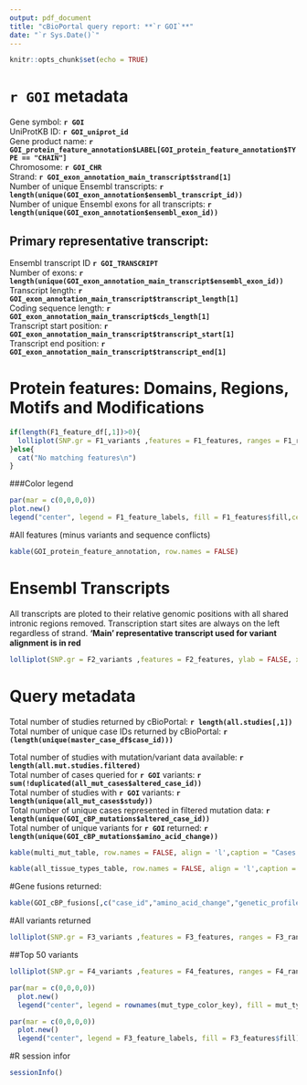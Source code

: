 ```yaml
---
output: pdf_document
title: "cBioPortal query report: **`r GOI`**"
date: "`r Sys.Date()`"
---
```


```r
knitr::opts_chunk$set(echo = TRUE)
```

#  `r GOI` metadata 
Gene symbol: **`r GOI`**  
UniProtKB ID: **`r GOI_uniprot_id`**  
Gene product name: **`r GOI_protein_feature_annotation$LABEL[GOI_protein_feature_annotation$TYPE == "CHAIN"]`**  
Chromosome: **`r GOI_CHR`**  
Strand: **`r GOI_exon_annotation_main_transcript$strand[1]`**  
Number of unique Ensembl transcripts: **`r length(unique(GOI_exon_annotation$ensembl_transcript_id))`**  
Number of unique Ensembl exons for all transcripts: **`r length(unique(GOI_exon_annotation$ensembl_exon_id))`**  

## Primary representative transcript:
Ensembl transcript ID **`r GOI_TRANSCRIPT`**  
Number of exons: **`r length(unique(GOI_exon_annotation_main_transcript$ensembl_exon_id))`**  
Transcript length: **`r GOI_exon_annotation_main_transcript$transcript_length[1]`**  
Coding sequence length: **`r GOI_exon_annotation_main_transcript$cds_length[1]`**  
Transcript start position: **`r GOI_exon_annotation_main_transcript$transcript_start[1]`**  
Transcript end position: **`r GOI_exon_annotation_main_transcript$transcript_end[1]`**  

\pagebreak

# Protein features: Domains, Regions, Motifs and Modifications

```r
if(length(F1_feature_df[,1])>0){
  lolliplot(SNP.gr = F1_variants ,features = F1_features, ranges = F1_ranges, ylab = FALSE, xaxis = F1_x_axis)
}else{
  cat("No matching features\n")
}
```

###Color legend

```r
par(mar = c(0,0,0,0))
plot.new()
legend("center", legend = F1_feature_labels, fill = F1_features$fill,cex = 0.8)
```

\pagebreak

#All features (minus variants and sequence conflicts)

```r
kable(GOI_protein_feature_annotation, row.names = FALSE)
```

\pagebreak

# Ensembl Transcripts

All transcripts are ploted to their relative genomic positions with all shared intronic regions removed. Transcription start sites are always on the left regardless of strand. **'Main' representative transcript used for variant alignment is in red**  
```r
lolliplot(SNP.gr = F2_variants ,features = F2_features, ylab = FALSE, xaxis = F2_x_axis)
```


\pagebreak

# Query metadata

Total number of studies returned by cBioPortal: **`r length(all.studies[,1])`**  
Total number of unique case IDs returned by cBioPortal: **`r (length(unique(master_case_df$case_id)))`**  

Total number of studies with mutation/variant data available:  **`r length(all.mut.studies.filtered)`**  
Total number of cases queried for **`r GOI`** variants: **`r sum(!duplicated(all_mut_cases$altered_case_id))`**  
Total number of studies with **`r GOI`** variants: **`r length(unique(all_mut_cases$study))`**  
Total number of unique cases represented in filtered mutation data: **`r length(unique(GOI_cBP_mutations$altered_case_id))`**  
Total number of unique variants for **`r GOI`** returned:  **`r length(unique(GOI_cBP_mutations$amino_acid_change))`**  

```r
kable(multi_mut_table, row.names = FALSE, align = 'l',caption = "Cases with multiple variants")
```

```r
kable(all_tissue_types_table, row.names = FALSE, align = 'l',caption = "Tissue types in all cases") #fix duplicates
```

\pagebreak

#Gene fusions returned:

```r
kable(GOI_cBP_fusions[,c("case_id","amino_acid_change","genetic_profile_id")], row.names = FALSE)
```

\pagebreak

#All variants returned

```r
lolliplot(SNP.gr = F3_variants ,features = F3_features, ranges = F3_ranges, ylab = FALSE, xaxis = F3_x_axis,cex = 1, jitter = "label")
```

##Top 50 variants
```r
lolliplot(SNP.gr = F4_variants ,features = F4_features, ranges = F4_ranges, ylab = FALSE, xaxis = F4_x_axis,yaxis = F4_yaxis,cex = 1, jitter = "label")
```

```r
par(mar = c(0,0,0,0))
  plot.new()
  legend("center", legend = rownames(mut_type_color_key), fill = mut_type_color_key$color)
```

```r
par(mar = c(0,0,0,0))
  plot.new()
  legend("center", legend = F3_feature_labels, fill = F3_features$fill)
```


\pagebreak

#R session infor

```r
sessionInfo()
```